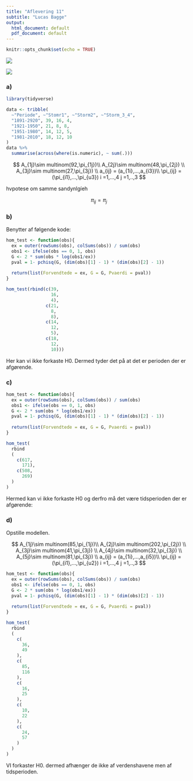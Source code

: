 ```yaml
---
title: "Aflevering 11"
subtitle: "Lucas Bagge"
output:
  html_document: default
  pdf_document: default
---
```


```r
knitr::opts_chunk$set(echo = TRUE)
```

![](../Øvelser/billeder/ms-alf11-1.png)





![](../Øvelser/billeder/ms-alf11-2.png)

### a)

```r
library(tidyverse)

data <- tribble(
  ~"Periode", ~"Stomr1", ~"Storm2", ~"Storm_3_4",
  "1891-2920", 39, 16, 4,
  "1921-1950", 21, 8, 8,
  "1951-1980", 14, 12, 5,
  "1981-2010", 18, 12, 10
)
data %>% 
  summarise(across(where(is.numeric), ~ sum(.)))
```


$$
A_{1j}\sim multinom(92,\pi_{1j})\\
A_{2j}\sim multinom(48,\pi_{2j}) \\
A_{3j}\sim multinom(27,\pi_{3j}) \\
a_{ij} = (a_{1i},...,a_{i3})\\
\pi_{ij} = (\pi_{i1},...,\pi_{u3})
i =1,...,4
j =1,..,3
$$

hvpotese om samme sandynlgíeh

$$
\pi_{ij}=\pi_j
$$



### b)

Benytter af følgende kode:

```r
hom_test <- function(obs){
  ex = outer(rowSums(obs), colSums(obs)) / sum(obs)
  obs1 <- ifelse(obs == 0, 1, obs)
  G <- 2 * sum(obs * log(obs1/ex))
  pval = 1- pchisq(G, (dim(obs)[1] - 1) * (dim(obs)[2] - 1))
  
  return(list(Forvendtede = ex, G = G, Pvaerdi = pval))
}

hom_test(rbind(c(39,
                 16,
                 4),
               c(21, 
                 8,
                 8),
               c(14, 
                 12,
                 5),
               c(18, 
                 12,
                 10)))
```


Her kan vi ikke forkaste H0. 
Dermed tyder det på at det er perioden der er afgørende.

### c)

```r
hom_test <- function(obs){
  ex = outer(rowSums(obs), colSums(obs)) / sum(obs)
  obs1 <- ifelse(obs == 0, 1, obs)
  G <- 2 * sum(obs * log(obs1/ex))
  pval = 1- pchisq(G, (dim(obs)[1] - 1) * (dim(obs)[2] - 1))
  
  return(list(Forvendtede = ex, G = G, Pvaerdi = pval))
}

hom_test(
  rbind
  (
    c(617,
      171),
    c(508, 
      269)
  )
)
```

Hermed kan vi ikke forkaste H0 og derfro må det være tidsperioden der er afgørende:

### d) 

Opstille modellen. 


$$
A_{1j}\sim multinom(85,\pi_{1j})\\
A_{2j}\sim multinom(202,\pi_{2j}) \\
A_{3j}\sim multinom(41,\pi_{3j}) \\
A_{4j}\sim multinom(32,\pi_{3j}) \\
A_{5j}\sim multinom(81,\pi_{3j}) \\
a_{ij} = (a_{1i},...,a_{i5})\\
\pi_{ij} = (\pi_{i1},...,\pi_{u2})
i =1,...,4
j =1,..,3
$$
```r
hom_test <- function(obs){
  ex = outer(rowSums(obs), colSums(obs)) / sum(obs)
  obs1 <- ifelse(obs == 0, 1, obs)
  G <- 2 * sum(obs * log(obs1/ex))
  pval = 1- pchisq(G, (dim(obs)[1] - 1) * (dim(obs)[2] - 1))
  
  return(list(Forvendtede = ex, G = G, Pvaerdi = pval))
}

hom_test(
  rbind
  (
    c(
      36,
      49
    ),
    c(
      85, 
      116
    ),
    c(
      16, 
      25
    ),
    c(
      10, 
      22
    ),
    c(
      24, 
      57
    )
  )
)
```

VI forkaster H0. dermed afhænger de ikke af verdenshavene men af tidsperioden.